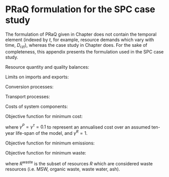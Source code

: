 # PRaQ formulation for the SPC case study {#sec:formulation}

The formulation of PRaQ given in Chapter \ref{sec:model-dev} does not contain the temporal element (indexed by $t$, for example, resource demands which vary with time, $D_{rzt}$), whereas the case study in Chapter \ref{sec:case-study} does. For the sake of completeness, this appendix presents the formulation used in the SPC case study.

Resource quantity and quality balances:

\begin{align}
I_{rzt} + \sum_{\tau}^{\mathcal{T}} J^{(qty)}_{\tau rzt} + \sum_{p}^{P}G^{(qty)}_{przt} &= D_{rzt} + E_{rzt}
\label{eq:spc_balance_qty}
\end{align}

\begin{align}
X_{rq} I_{rzt} + \sum_{\tau}^{\mathcal{T}}J^{(qual)}_{\tau rqzt} + \sum_p^P G^{(qual)}_{prqzt} &= D^{(qual)}_{rqzt} + X_{rq} E_{rzt}
\label{eq:spc_balance_qual}
\end{align}

Limits on imports and exports:

\begin{align}
I_{rzt} &\geq \delta^I_{rz} I^{min}_{rt} \label{eq:spc_imp_min} \\
I_{rzt} &\leq \delta^I_{rz} I^{max}_{rt} \label{eq:spc_imp_max} \\
E_{rzt} &\geq \delta^E_{rz} E^{min}_{rt}  \label{eq:spc_exp_min} \\
E_{rzt} &\leq \delta^E_{rz} E^{max}_{rt} \label{eq:spc_exp_max}
\end{align}


Conversion processes:

\begin{align}
G^{(qual)}_{prqzt} &= k^P_{prq} F^{_{pzt}}
\label{eq:spc_conv_qual}
\end{align}

\begin{align}
X_{rq}G^{(qty)}_{przt} &= k^P_{prq} F^P_{pzt} \delta^R_{rq}, \qquad \forall~\delta^P_{prq}=1
\label{eq:spc_conv_qty}
\end{align}

\begin{align}
	F^P_{pzt} \leq N^P_{pz} F^{P,max}_{pt} \qquad 
\label{eq:spc_process_rate}
\end{align}

Transport processes:

\begin{align}
J^{(qual)}_{\tau rqzt} = &\sum_{z'} (k^{\alpha}_{\tau rq} + k^{\beta}_{\tau rq} l_{zz'}) F^{\mathcal{T}}_{\tau zz't} \\
+ &\sum_{z'} (k^{\alpha'}_{\tau rq} + k^{\beta'}_{\tau rq} l_{z'z}) F^{\mathcal{T}}_{\tau z'zt}
\label{eq:spc_transp_qual}
\end{align}

\begin{align}
X_{rq}V^{(qty)}_{\tau rz} &= \Big[ \sum_{z'} (k^{\alpha}_{\tau rq} + k^{\beta}_{\tau rq} l_{zz'}) F^{\mathcal{T}}_{\tau zz't} \\
&+ \sum_{z'} (k^{\alpha'}_{\tau rq} + k^{\beta'}_{\tau rq} l_{z'z}) F^{\mathcal{T}}_{\tau z'zt} \Big] \delta^R_{rq} \qquad \forall~\delta^{\tau}_{\tau rq}=1
\label{eq:spc_transp_qty}
\end{align}

\begin{align}
F^{\mathcal{T}}_{\tau zz't} &\geq \delta^{\mathcal{T}}_{\tau zz'} F^{\mathcal{T},min}_{\tau t} \label{eq:spc_transp_min} \\
F^{\mathcal{T}}_{\tau zz't} &\leq \delta^{\mathcal{T}}_{\tau zz'} F^{\mathcal{T},max}_{\tau t} \label{eq:spc_transp_max} \\
\delta^{\mathcal{T}}_{\tau zz't} &= 0, \qquad \forall (z,z') \notin nb \label{eq:spc_neighbs} \\
\delta^{\mathcal{T}}_{\tau zz'} &= \delta^{\mathcal{T}}_{\tau z'z} \label{eq:spc_direction}
\end{align}

Costs of system components:

\begin{align}
C^R &= \sum_{rzt} c_r I_{rzt} \\
C^P &= \sum_{pz} c_p N_{pz} \\
C^{\mathcal{T}} &= \sum_{\tau zz'} c_\tau \delta^{\mathcal{T}}_{\tau zz'} l_{zz'}
\end{align}

Objective function for minimum cost:

\begin{align}
\min\Big\{\gamma^R C^R + \gamma^P C^P + \gamma^{\tau} C^{\tau}\Big\}
\label{eq:spc_objective_cost}
\end{align}

where $\gamma^P=\gamma^{\tau}=0.1$ to represent an annualised cost over an assumed ten-year life-span of the model, and $\gamma^R=1$.

Objective function for minimum emissions:

\begin{align}
\min\Big\{\sum_{rz} \epsilon_r I_{rz}\Big\}
\end{align}

Objective function for minimum waste:

\begin{align}
\min\Big\{\sum_{rtz} I_{rzt}\ \qquad \forall r \in R^{\mbox{waste}}\Big\}
\label{eq:spc_objective_waste}
\end{align}

where $R^{\mbox{waste}}$ is the subset of resources $R$ which are considered waste resources (i.e. MSW, organic waste, waste water, ash).

